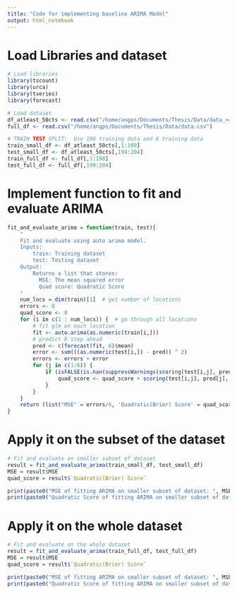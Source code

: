 ```yaml
---
title: "Code for implementing baseline ARIMA Model"
output: html_notebook
---
```


# Load Libraries and dataset
```r
# Load libraries
library(tscount)
library(urca)
library(tseries)
library(forecast)

# Load dataset
df_atleast_50cts <- read.csv("/home/angps/Documents/Thesis/Data/data_>=50cts.csv")
full_df <- read.csv("/home/angps/Documents/Thesis/Data/data.csv")

# TRAIN TEST SPLIT:  Use 198 training data and 6 training data
train_small_df <- df_atleast_50cts[,1:198]
test_small_df <- df_atleast_50cts[,199:204]
train_full_df <- full_df[,1:198]
test_full_df <- full_df[,199:204]
```

# Implement function to fit and evaluate ARIMA
```r
fit_and_evaluate_arima = function(train, test){
    "
    Fit and evaluate using auto arima model.
    Inputs: 
        train: Training dataset
        test: Testing dataset
    Output:
        Returns a list that stores:
          MSE: The mean squared error
          Quad score: Quadratic Score
    "
    num_locs = dim(train)[1]  # get number of locations
    errors <- 0
    quad_score <- 0
    for (i in c(1 : num_locs)) {  # go through all locations
        # fit glm on each location
        fit <- auto.arima(as.numeric(train[i,]))
        # predict 6 step ahead
        pred <- c(forecast(fit, 6)$mean)
        error <- sum(((as.numeric(test[i,]) - pred)) ^ 2)
        errors <- errors + error
        for (j in c(1:6)) {
            if (isFALSE(is.nan(suppressWarnings(scoring(test[i,j], pred[j], distr=c("poisson"))['quadratic'])))) {
                quad_score <- quad_score + scoring(test[i,j], pred[j], distr=c("poisson"))['quadratic']
            }
        }
    }
    return (list("MSE" = errors/6, 'Quadratic(Brier) Score' = quad_score/6))
}
```


# Apply it on the subset of the dataset 
```r
# Fit and evaluate on smaller subset of dataset
result = fit_and_evaluate_arima(train_small_df, test_small_df)
MSE = result$MSE
quad_score = result$`Quadratic(Brier) Score`

print(paste0("MSE of fitting ARIMA on smaller subset of dataset: ", MSE))
print(paste0("Quadratic Score of fitting ARIMA on smaller subset of dataset: ", quad_score))
```

# Apply it on the whole dataset 
```r
# Fit and evaluate on the whole dataset
result = fit_and_evaluate_arima(train_full_df, test_full_df)
MSE = result$MSE
quad_score = result$`Quadratic(Brier) Score`

print(paste0("MSE of fitting ARIMA on smaller subset of dataset: ", MSE))
print(paste0("Quadratic Score of fitting ARIMA on smaller subset of dataset: ", quad_score))
```